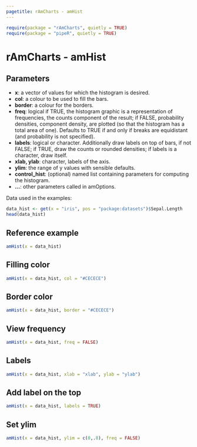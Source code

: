 ```yaml
---
pagetitle: rAmCharts - amHist
---
```


```r
require(package = "rAmCharts", quietly = TRUE)
require(package = "pipeR", quietly = TRUE)
```

# rAmCharts - amHist

## Parameters

* __x__: a vector of values for which the histogram is desired.
* __col__: a colour to be used to fill the bars.
* __border__: a colour for the borders.
* __freq__: logical if TRUE, the histogram graphic is a representation of frequencies, the counts component of the result; if FALSE, probability densities, component density, are plotted (so that the histogram has a total area of one). Defaults to TRUE if and only if breaks are equidistant (and probability is not specified).
* __labels__: logical or character. Additionally draw labels on top of bars, if not FALSE; if TRUE, draw the counts or rounded densities; if labels is a character, draw itself.
* __xlab, ylab__: character, labels of the axis.
* __ylim__: the range of y values with sensible defaults.
* __control_hist__: (optional) named list containing parameters for computing the histogram.
* __...__: other parameters called in amOptions.

Data used in the examples:
```r
data_hist <- get(x = "iris", pos = "package:datasets")$Sepal.Length
head(data_hist)
```

## Reference example

```r
amHist(x = data_hist)
```

## Filling color
```r
amHist(x = data_hist, col = "#CECECE")
```

## Border color
```r
amHist(x = data_hist, border = "#CECECE")
```

## View frequency
```r
amHist(x = data_hist, freq = FALSE)
```

## Labels
```r
amHist(x = data_hist, xlab = "xlab", ylab = "ylab")
```

## Add label on the top
```r
amHist(x = data_hist, labels = TRUE)
```

## Set ylim
```r
amHist(x = data_hist, ylim = c(0,.8), freq = FALSE)
```

